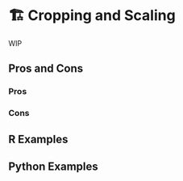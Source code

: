 # 🏗️ Cropping and Scaling {#sec-image-crop-scale}

WIP

## Pros and Cons

### Pros

### Cons

## R Examples

## Python Examples

